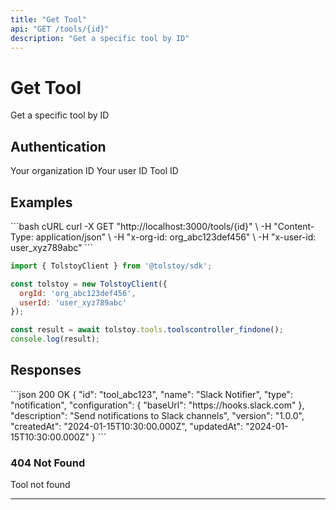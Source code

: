 ```yaml
---
title: "Get Tool"
api: "GET /tools/{id}"
description: "Get a specific tool by ID"
---
```


# Get Tool

Get a specific tool by ID

## Authentication

<ParamField header="x-org-id" type="string" required>
  Your organization ID
</ParamField>

<ParamField header="x-user-id" type="string" required>
  Your user ID
</ParamField>

<ParamField path="id" type="string" required>
  Tool ID
</ParamField>



## Examples

<CodeGroup>
```bash cURL
curl -X GET "http://localhost:3000/tools/{id}" \
  -H "Content-Type: application/json" \
  -H "x-org-id: org_abc123def456" \
  -H "x-user-id: user_xyz789abc"
```

```javascript JavaScript SDK
import { TolstoyClient } from '@tolstoy/sdk';

const tolstoy = new TolstoyClient({
  orgId: 'org_abc123def456',
  userId: 'user_xyz789abc'
});

const result = await tolstoy.tools.toolscontroller_findone();
console.log(result);
```
</CodeGroup>

## Responses

<ResponseExample>
```json 200 OK
{
  "id": "tool_abc123",
  "name": "Slack Notifier",
  "type": "notification",
  "configuration": {
    "baseUrl": "https://hooks.slack.com"
  },
  "description": "Send notifications to Slack channels",
  "version": "1.0.0",
  "createdAt": "2024-01-15T10:30:00.000Z",
  "updatedAt": "2024-01-15T10:30:00.000Z"
}
```
</ResponseExample>

### 404 Not Found

Tool not found

---

<Snippet file="api-footer.mdx" />
